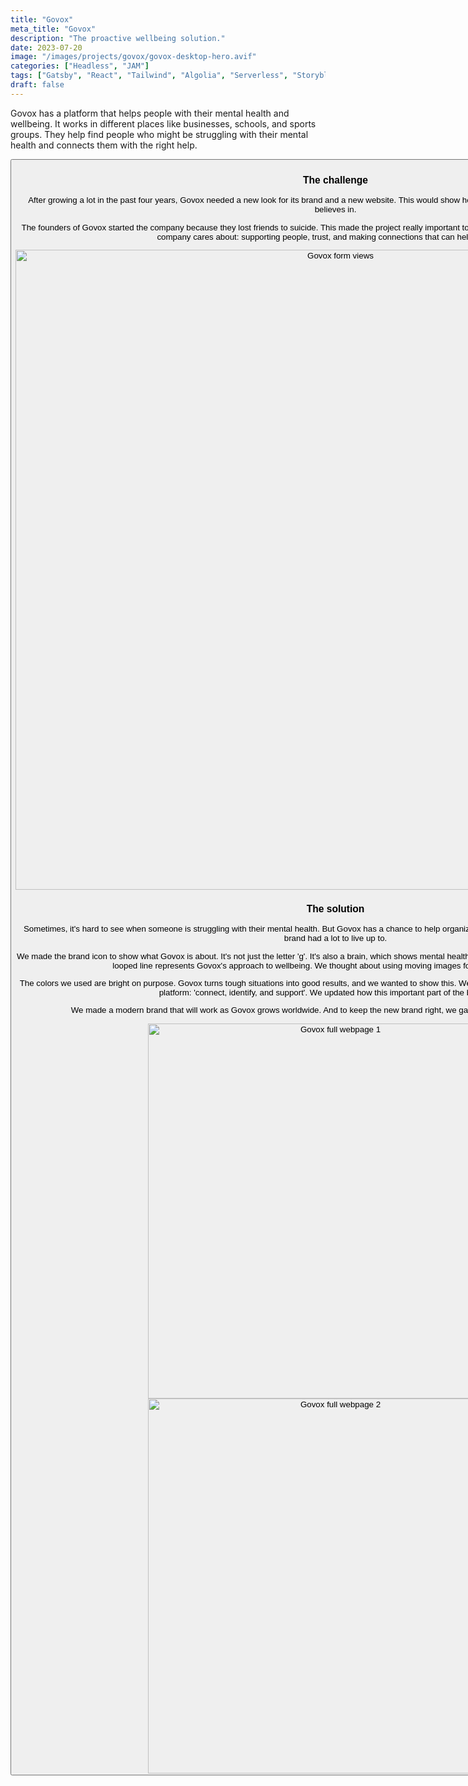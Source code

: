 ```yaml
---
title: "Govox"
meta_title: "Govox"
description: "The proactive wellbeing solution."
date: 2023-07-20
image: "/images/projects/govox/govox-desktop-hero.avif"
categories: ["Headless", "JAM"]
tags: ["Gatsby", "React", "Tailwind", "Algolia", "Serverless", "Storyblok", "Node"]
draft: false
---
```


Govox has a platform that helps people with their mental health and wellbeing. It works in different places like businesses, schools, and sports groups. They help find people who might be struggling with their mental health and connects them with the right help.

<Button label="Visit the website" link="https://www.govox.com/" style="solid" target="_blank"/>

### The challenge

After growing a lot in the past four years, Govox needed a new look for its brand and a new website. This would show how much the company has changed and what it believes in.

The founders of Govox started the company because they lost friends to suicide. This made the project really important to them. The new brand had to show the things the company cares about: supporting people, trust, and making connections that can help save lives.

<img src="/images/projects/govox/govox-carousel-assets-1.svg" alt="Govox form views" width="1024" loading="lazy"/>

### The solution

Sometimes, it's hard to see when someone is struggling with their mental health. But Govox has a chance to help organizations notice this and raise awareness. The new brand had a lot to live up to.

We made the brand icon to show what Govox is about. It's not just the letter 'g'. It's also a brain, which shows mental health, an ear to listen, and a speech bubble to talk. The looped line represents Govox's approach to wellbeing. We thought about using moving images for the logo from the start.

The colors we used are bright on purpose. Govox turns tough situations into good results, and we wanted to show this. We also made special icons for the steps of Govox's platform: 'connect, identify, and support'. We updated how this important part of the brand looks.

We made a modern brand that will work as Govox grows worldwide. And to keep the new brand right, we gave clear guidelines on how to use it.

<div class="content-images-grid-2">
    <img src="/images/projects/govox/govox-full-webpage-1.avif" alt="Govox full webpage 1" width="600" loading="lazy"/>
    <img src="/images/projects/govox/govox-full-webpage-2.avif" alt="Govox full webpage 2" width="600" loading="lazy"/>
</div>